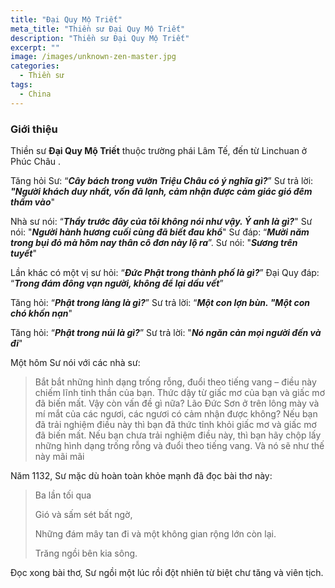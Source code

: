 ```yaml
---
title: "Đại Quy Mộ Triết"
meta_title: "Thiền sư Đại Quy Mộ Triết"
description: "Thiền sư Đại Quy Mộ Triết"
excerpt: ""
image: /images/unknown-zen-master.jpg
categories:
  - Thiền sư
tags:
  - China
---
```


### Giới thiệu

Thiền sư **Đại Quy Mộ Triết** thuộc trường phái Lâm Tế, đến từ Linchuan ở Phúc Châu .

Tăng hỏi Sư: “**_Cây bách trong vườn Triệu Châu có ý nghĩa gì?_**”
Sư trả lời: **_"Người khách duy nhất, vốn đã lạnh, cảm nhận được cảm giác gió đêm thấm vào_**"

Nhà sư nói: “**_Thầy trước đây của tôi không nói như vậy. Ý anh là gì?_**"
Sư nói: "**_Người hành hương cuối cùng đã biết đau khổ_**"
Sư đáp: “**_Mười năm trong bụi đỏ mà hôm nay thân cô đơn này lộ ra_**”.
Sư nói: "**_Sương trên tuyết_**"

Lần khác có một vị sư hỏi: “**_Đức Phật trong thành phố là gì?_**”
Đại Quy đáp: “**_Trong đám đông vạn người, không để lại dấu vết_**”

Tăng hỏi: “**_Phật trong làng là gì?_**”
Sư trả lời: “**_Một con lợn bùn. "Một con chó khốn nạn_**"

Tăng hỏi: “**_Phật trong núi là gì?_**”
Sư trả lời: "**_Nó ngăn cản mọi người đến và đi_**"

Một hôm Sư nói với các nhà sư:

> Bắt bắt những hình dạng trống rỗng, đuổi theo tiếng vang – điều này chiếm lĩnh tinh thần của bạn.
> Thức dậy từ giấc mơ của bạn và giấc mơ đã biến mất. Vậy còn vấn đề gì nữa? Lão Đức Sơn ở trên lông mày và mí mắt của các ngươi, các ngươi có cảm nhận được không?
> Nếu bạn đã trải nghiệm điều này thì bạn đã thức tỉnh khỏi giấc mơ và giấc mơ đã biến mất.
> Nếu bạn chưa trải nghiệm điều này, thì bạn hãy chộp lấy những hình dạng trống rỗng và đuổi theo tiếng vang.
> Và nó sẽ như thế này mãi mãi

Năm 1132, Sư mặc dù hoàn toàn khỏe mạnh đã đọc bài thơ này:

> Ba lần tối qua
>
> Gió và sấm sét bất ngờ,
>
> Những đám mây tan đi và một không gian rộng lớn còn lại.
>
> Trăng ngồi bên kia sông.

Đọc xong bài thơ, Sư ngồi một lúc rồi đột nhiên từ biệt chư tăng và viên tịch.
